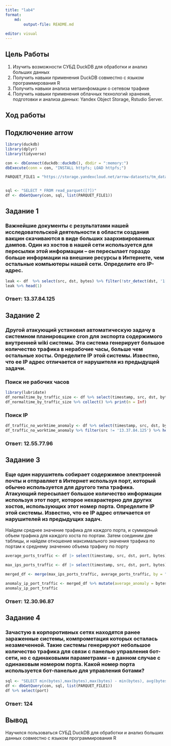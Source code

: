 ---
title: "lab4"
format:
    md:
        output-file: README.md
    
editor: visual
---

## Цель Работы

1.  Изучить возможности СУБД DuckDB для обработки и анализ больших данных
2.  Получить навыки применения DuckDB совместно с языком программирования R
3.  Получить навыки анализа метаинфомации о сетевом трафике
4.  Получить навыки применения облачных технологий хранения, подготовки и анализа данных: Yandex Object Storage, Rstudio Server.

## Ход работы

## Подключение arrow

```{r}
library(duckdb)
library(dplyr)
library(tidyverse)

con <- dbConnect(duckdb::duckdb(), dbdir = ":memory:")
dbExecute(conn = con, "INSTALL httpfs; LOAD httpfs;")

PARQUET_FILE1 = "https://storage.yandexcloud.net/arrow-datasets/tm_data.pqt"


sql <- "SELECT * FROM read_parquet([?])"
df <- dbGetQuery(con, sql, list(PARQUET_FILE1))

```

## Задание 1

### Важнейшие документы с результатами нашей исследовательской деятельности в области создания вакцин скачиваются в виде больших заархивированных дампов. Один из хостов в нашей сети используется для пересылки этой информации – он пересылает гораздо больше информации на внешние ресурсы в Интернете, чем остальные компьютеры нашей сети. Определите его IP-адрес.

```{r}
leak <- df  %>% select(src, dst, bytes) %>% filter(!str_detect(dst, '1[2-4].*')) %>% group_by(src) %>% summarise(bytes_amount = sum(bytes)) %>% arrange(desc(bytes_amount)) %>% collect()
leak %>% head(1)
```

### Ответ: 13.37.84.125

## Задание 2

### Другой атакующий установил автоматическую задачу в системном планировщике cron для экспорта содержимого внутренней wiki системы. Эта система генерирует большое количество трафика в нерабочие часы, больше чем остальные хосты. Определите IP этой системы. Известно, что ее IP адрес отличается от нарушителя из предыдущей задачи.

### Поиск не рабочих часов

```{r}
library(lubridate)
df_normaltime_by_traffic_size <- df %>% select(timestamp, src, dst, bytes) %>% filter(!str_detect(dst, '1[2-4].*')) %>% mutate(timestamp = hour(as_datetime(timestamp/1000))) %>% group_by(timestamp) %>% summarize(traffic_size = sum(bytes)) %>% arrange(desc(traffic_size))
df_normaltime_by_traffic_size %>% collect() %>% print(n = Inf)
```

### Поиск IP

```{r}
df_traffic_no_worktime_anomaly <- df %>% select(timestamp, src, dst, bytes) %>% mutate(timestamp = hour(as_datetime(timestamp/1000))) %>% filter(!str_detect(dst, '1[2-4].*') & timestamp >= 0 & timestamp <= 15)  %>% group_by(src) %>% summarise(bytes_amount = sum(bytes)) %>% arrange(desc(bytes_amount)) %>% collect()
df_traffic_no_worktime_anomaly %>% filter(src != '13.37.84.125') %>% head(1)
```

### Ответ: 12.55.77.96

## Задание 3

### Еще один нарушитель собирает содержимое электронной почты и отправляет в Интернет используя порт, который обычно используется для другого типа трафика. Атакующий пересылает большое количество информации используя этот порт, которое нехарактерно для других хостов, использующих этот номер порта. Определите IP этой системы. Известно, что ее IP адрес отличается от нарушителей из предыдущих задач.

Найдем среднее значение трафика для каждого порта, и суммарный объем трафика для каждого хоста по портам. Затем соединим две таблицы, и найдем отношение максимального значения трафика по портам к среднему значению объема трафику по порту

```{r}

average_ports_traffic <- df |> select(timestamp, src, dst, port, bytes) %>% filter(!str_detect(dst, '1[2-4].')) %>% group_by(src, port) %>% summarise(bytes_ip_port = sum(bytes)) %>% group_by(port) %>% summarise(average_port_traffic = mean(bytes_ip_port)) %>% arrange(desc(average_port_traffic)) |> collect()

max_ips_ports_traffic <- df |> select(timestamp, src, dst, port, bytes) %>% filter(!str_detect(dst, '1[2-4].')) %>% group_by(src, port) %>% summarise(bytes_ip_port = sum(bytes)) %>% collect() %>% group_by(port) %>% top_n(1, bytes_ip_port) %>% arrange(desc(bytes_ip_port))

merged_df <- merge(max_ips_ports_traffic, average_ports_traffic, by = "port")

anomaly_ip_port_traffic <- merged_df %>% mutate(average_anomaly = bytes_ip_port/average_port_traffic) %>% arrange(desc(average_anomaly)) %>% head(1)
anomaly_ip_port_traffic
```

### Ответ: 12.30.96.87

## Задание 4

### Зачастую в корпоротивных сетях находятся ранее зараженные системы, компрометация которых осталась незамеченной. Такие системы генерируют небольшое количество трафика для связи с панелью управления бот-сети, но с одинаковыми параметрами – в данном случае с одинаковым номером порта. Какой номер порта используется бот-панелью для управления ботами?

```{r}
sql <- "SELECT min(bytes),max(bytes),max(bytes) - min(bytes), avg(bytes), port,count(port) FROM read_parquet([?]) group by port having avg(bytes) - min(bytes) < 10 and min(bytes) != max(bytes)"
df <- dbGetQuery(con, sql, list(PARQUET_FILE1))
df %>% select(port)
```

### Ответ: 124

## Вывод

Научился пользоваться СУБД DuckDB для обработки и анализ больших данных совместно с языком программирования R
